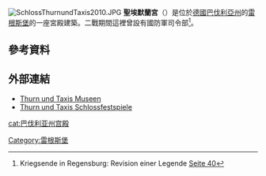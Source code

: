 [[File:SchlossThurnundTaxis2010.JPG|thumb]]
'''聖埃默蘭宮'''（{{lang-de|Schloss St. Emmeram}}）是位於[[德國|德國]][[巴伐利亞州|巴伐利亞州]]的[[雷根斯堡|雷根斯堡]]的一座宮殿建築。二戰期間這裡曾設有國防軍司令部<ref>Kriegsende in Regensburg: Revision einer Legende [http://www.amazon.de/Kriegsende-Regensburg-Revision-einer-Legende/dp/379172410X/ref=sr_1_3?ie=UTF8&qid=1368440153&sr=8-3&keywords=Krieg+in+der+Heimat.+Das+bittere+Ende+zwischen+Weser+und+Elbe#reader_379172410X Seite 40]</ref>。

== 參考資料 ==
<references/>
== 外部連結 ==
* [http://www.thurnundtaxis.de/museen/ Thurn und Taxis Museen] {{Wayback|url=http://www.thurnundtaxis.de/museen/ |date=20210506050946 }}
* [http://www.odeon-concerte.de/ Thurn und Taxis Schlossfestspiele] {{Wayback|url=http://www.odeon-concerte.de/ |date=20210429230657 }}

{{coord|display=title}}
{{normdaten}}

[[cat:巴伐利亚州宫殿|cat:巴伐利亚州宫殿]]
[[Category:雷根斯堡|Category:雷根斯堡]]